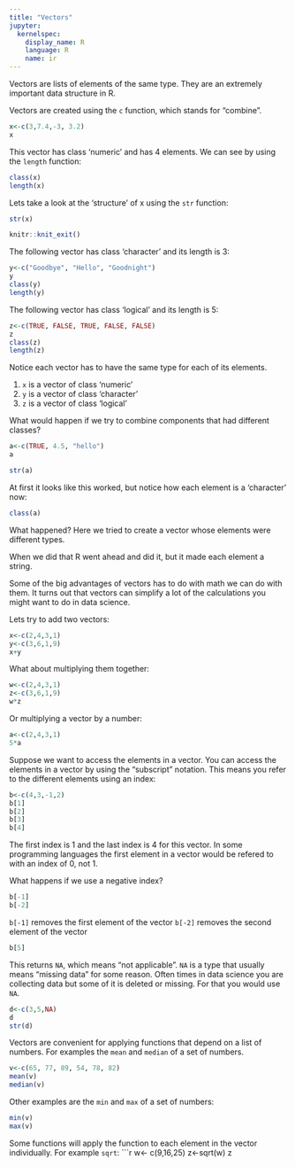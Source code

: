 ```yaml
---
title: "Vectors"
jupyter:
  kernelspec:
    display_name: R
    language: R
    name: ir
---
```


Vectors are lists of elements of the same type. They are an extremely important data structure in R.  

Vectors are created using the `c` function, which stands for "combine".
 
```r
x<-c(3,7.4,-3, 3.2)
x
```

This vector has class 'numeric' and has 4 elements. We can see by using the `length` function:

```r
class(x)
length(x)
```

Lets take a look at the 'structure' of x using the `str` function:

```r
str(x)
```

```r
knitr::knit_exit()
```

The following vector has class 'character' and its length is 3:

```r
y<-c("Goodbye", "Hello", "Goodnight")
y
class(y)
length(y)
```

The following vector has class 'logical' and its length is 5:

```r
z<-c(TRUE, FALSE, TRUE, FALSE, FALSE)
z
class(z)
length(z)
```
Notice each vector has to have the same type for each of its elements.  

1.  `x` is a vector of class 'numeric'
1.  `y` is a vector of class 'character'
1.  `z` is a vector of class 'logical'

What would happen if we try to combine components that had different classes?
```r
a<-c(TRUE, 4.5, "hello")
a
```

```r
str(a)
```

At first it looks like this worked, but notice how each element is a 'character' now:

```r
class(a)
```

What happened? Here we tried to create a vector whose elements were different types.  

When we did that R went ahead and did it, but it made each element a string. 

Some of the big advantages of vectors has to do with math we can do with them. It turns out that vectors can simplify a lot of the calculations you might want to do in data science.   

Lets try to add two vectors:

```r
x<-c(2,4,3,1)
y<-c(3,6,1,9)
x+y
```

What about multiplying them together:

```r
w<-c(2,4,3,1)
z<-c(3,6,1,9)
w*z
```

Or multiplying a vector by a number:

```r
a<-c(2,4,3,1)
5*a
```

Suppose we want to access the elements in a vector. You can access the elements in a vector by using the "subscript" notation. This means you refer to the different elements using an index:

```r
b<-c(4,3,-1,2)
b[1]
b[2]
b[3]
b[4]
```

The first index is 1 and the last index is 4 for this vector. In some programming languages the first element in a vector would be refered to with an index of 0, not 1.

What happens if we use a negative index?
```r
b[-1]
b[-2]
```

`b[-1]` removes the first element of the vector
`b[-2]` removes the second element of the vector

```r
b[5]
```

This returns `NA`, which means "not applicable". `NA` is a type that usually means "missing data" for some reason. Often times in data science you are collecting data but some of it is deleted or missing. For that you would use `NA`. 

```r
d<-c(3,5,NA)
d
str(d)
```

Vectors are convenient for applying functions that depend on a list of numbers. For examples the `mean` and `median` of  a set of numbers. 

```r
v<-c(65, 77, 89, 54, 78, 82)
mean(v)
median(v)
```
Other examples are the `min` and `max` of a set of numbers:

```r
min(v)
max(v)
```

Some functions will apply the function to each element in the vector individually. For example `sqrt`:
```r
w<- c(9,16,25)
z<-sqrt(w)
z
